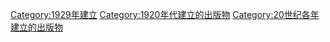 {{Cat topic in year| topic=建立的出版物| year=1929}}

[[Category:1929年建立|Category:1929年建立]]
[[Category:1920年代建立的出版物|Category:1920年代建立的出版物]]
[[Category:20世纪各年建立的出版物|Category:20世纪各年建立的出版物]]